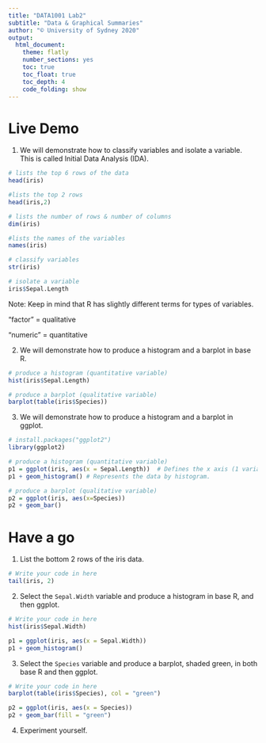 ```yaml
---
title: "DATA1001 Lab2"
subtitle: "Data & Graphical Summaries"
author: "© University of Sydney 2020"
output:
  html_document:
    theme: flatly
    number_sections: yes
    toc: true
    toc_float: true
    toc_depth: 4
    code_folding: show
---
```


# Live Demo

1. We will demonstrate how to classify variables and isolate a variable. This is called Initial Data Analysis (IDA).

```r
# lists the top 6 rows of the data
head(iris)

#lists the top 2 rows
head(iris,2)

# lists the number of rows & number of columns
dim(iris)

#lists the names of the variables
names(iris)

# classify variables
str(iris)

# isolate a variable
iris$Sepal.Length
```


Note: Keep in mind that R has slightly different terms for types of variables.

“factor” = qualitative

“numeric” = quantitative


2. We will demonstrate how to produce a histogram and a barplot in base R.

```r
# produce a histogram (quantitative variable)
hist(iris$Sepal.Length)

# produce a barplot (qualitative variable)
barplot(table(iris$Species))
```

3. We will demonstrate how to produce a histogram and a barplot in ggplot.

```r
# install.packages("ggplot2")
library(ggplot2)

# produce a histogram (quantitative variable)
p1 = ggplot(iris, aes(x = Sepal.Length))  # Defines the x axis (1 variable).
p1 + geom_histogram() # Represents the data by histogram. 

# produce a barplot (qualitative variable)
p2 = ggplot(iris, aes(x=Species))
p2 + geom_bar()
```


# Have a go

1. List the bottom 2 rows of the iris data.

```r
# Write your code in here
tail(iris, 2)
```

2. Select the `Sepal.Width` variable and produce a histogram in base R, and then ggplot.

```r
# Write your code in here
hist(iris$Sepal.Width)

p1 = ggplot(iris, aes(x = Sepal.Width))
p1 + geom_histogram()
```

3. Select the `Species` variable and produce a barplot, shaded green, in both base R and then ggplot.

```r
# Write your code in here
barplot(table(iris$Species), col = "green")

p2 = ggplot(iris, aes(x = Species))
p2 + geom_bar(fill = "green")
```


4. Experiment yourself.
